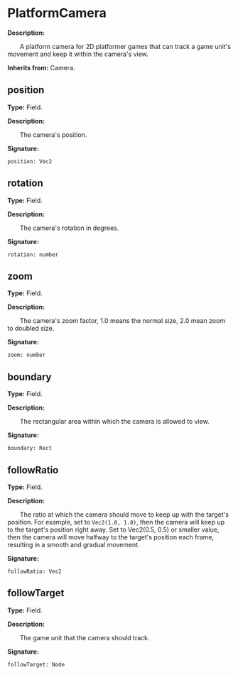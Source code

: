 
# PlatformCamera

**Description:**

&emsp;&emsp;A platform camera for 2D platformer games that can track a game unit's movement and keep it within the camera's view.

**Inherits from:** Camera.

## position

**Type:** Field.

**Description:**

&emsp;&emsp;The camera's position.

**Signature:**
```tl
position: Vec2
```

## rotation

**Type:** Field.

**Description:**

&emsp;&emsp;The camera's rotation in degrees.

**Signature:**
```tl
rotation: number
```

## zoom

**Type:** Field.

**Description:**

&emsp;&emsp;The camera's zoom factor, 1.0 means the normal size, 2.0 mean zoom to doubled size.

**Signature:**
```tl
zoom: number
```

## boundary

**Type:** Field.

**Description:**

&emsp;&emsp;The rectangular area within which the camera is allowed to view.

**Signature:**
```tl
boundary: Rect
```

## followRatio

**Type:** Field.

**Description:**

&emsp;&emsp;The ratio at which the camera should move to keep up with the target's position.
For example, set to `Vec2(1.0, 1.0)`, then the camera will keep up to the target's position right away.
Set to Vec2(0.5, 0.5) or smaller value, then the camera will move halfway to the target's position each frame, resulting in a smooth and gradual movement.

**Signature:**
```tl
followRatio: Vec2
```

## followTarget

**Type:** Field.

**Description:**

&emsp;&emsp;The game unit that the camera should track.

**Signature:**
```tl
followTarget: Node
```
